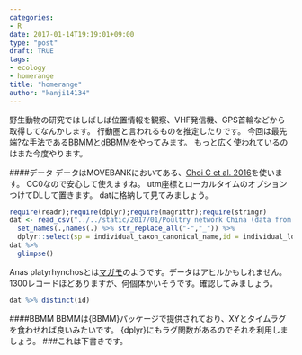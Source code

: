 ```yaml
---
categories:
- R
date: 2017-01-14T19:19:01+09:00
type: "post"
draft: TRUE
tags:
- ecology
- homerange
title: "homerange"
author: "kanji14134"
---
```


野生動物の研究ではしばしば位置情報を観察、VHF発信機、GPS首輪などから取得してなんかします。
行動圏と言われるものを推定したりです。
今回は最先端?な手法である[BBMMとdBBMM](http://ecosystems.psu.edu/research/labs/walter-lab/manual/home-range-estimation/4.4-brownian-bridge-movement-models-bbmm)をやってみます。
もっと広く使われているのはまた今度やります。

####データ
データはMOVEBANKにおいてある、[Choi C et al. 2016](https://www.datarepository.movebank.org/handle/10255/move.510)を使います。
CC0なので安心して使えますね。
utm座標とローカルタイムのオプションつけてDLして置きます。
datに格納して見てみましょう。
```r
require(readr);require(dplyr);require(magrittr);require(stringr)
dat <- read_csv("../../static/2017/01/Poultry network China (data from Choi et al. 2016).csv") %>% 
  set_names(.,names(.) %>% str_replace_all("-","_")) %>% 
  dplyr::select(sp = individual_taxon_canonical_name,id = individual_local_identifier,timestamp,utm_easting,utm_northing,utm_zone) 
dat %>% 
  glimpse()
```

Anas platyrhynchosとは[マガモ](https://ja.wikipedia.org/wiki/%E3%83%9E%E3%82%AC%E3%83%A2)のようです。データはアヒルかもしれません。
1300レコードほどありますが、何個体かいそうです。確認してみましょう。
```r
dat %>% distinct(id)
```

####BBMM
BBMMは{BBMM}パッケージで提供されており、XYとタイムラグを食わせれば良いみたいです。
{dplyr}にもラグ関数があるのでそれを利用しましょう。
###これは下書きです。
